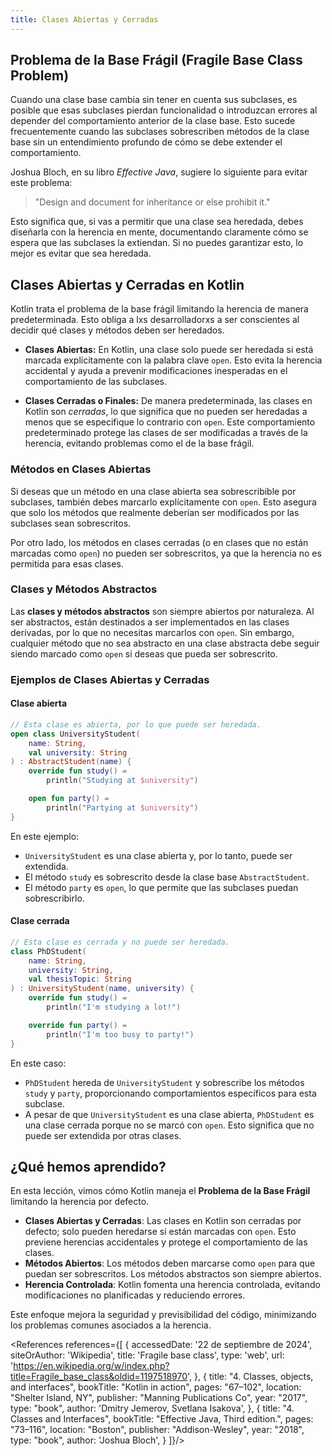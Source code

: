 ```yaml
---
title: Clases Abiertas y Cerradas
---
```


<ReadingTime />

## Problema de la Base Frágil (Fragile Base Class Problem)

Cuando una clase base cambia sin tener en cuenta sus subclases, es posible que esas subclases pierdan funcionalidad o introduzcan errores al depender del comportamiento anterior de la clase base. Esto sucede frecuentemente cuando las subclases sobrescriben métodos de la clase base sin un entendimiento profundo de cómo se debe extender el comportamiento.

Joshua Bloch, en su libro *Effective Java*, sugiere lo siguiente para evitar este problema:

> "Design and document for inheritance or else prohibit it."

Esto significa que, si vas a permitir que una clase sea heredada, debes diseñarla con la herencia en mente, documentando claramente cómo se espera que las subclases la extiendan. Si no puedes garantizar esto, lo mejor es evitar que sea heredada.

## Clases Abiertas y Cerradas en Kotlin

Kotlin trata el problema de la base frágil limitando la herencia de manera predeterminada. Esto obliga a lxs desarrolladorxs a ser conscientes al decidir qué clases y métodos deben ser heredados.

- **Clases Abiertas:** En Kotlin, una clase solo puede ser heredada si está marcada explícitamente con la palabra clave `open`. Esto evita la herencia accidental y ayuda a prevenir modificaciones inesperadas en el comportamiento de las subclases.

- **Clases Cerradas o Finales:** De manera predeterminada, las clases en Kotlin son *cerradas*, lo que significa que no pueden ser heredadas a menos que se especifique lo contrario con `open`. Este comportamiento predeterminado protege las clases de ser modificadas a través de la herencia, evitando problemas como el de la base frágil.

### Métodos en Clases Abiertas

Si deseas que un método en una clase abierta sea sobrescribible por subclases, también debes marcarlo explícitamente con `open`. Esto asegura que solo los métodos que realmente deberían ser modificados por las subclases sean sobrescritos.

Por otro lado, los métodos en clases cerradas (o en clases que no están marcadas como `open`) no pueden ser sobrescritos, ya que la herencia no es permitida para esas clases.

### Clases y Métodos Abstractos

Las **clases y métodos abstractos** son siempre abiertos por naturaleza. Al ser abstractos, están destinados a ser implementados en las clases derivadas, por lo que no necesitas marcarlos con `open`. Sin embargo, cualquier método que no sea abstracto en una clase abstracta debe seguir siendo marcado como `open` si deseas que pueda ser sobrescrito.

### Ejemplos de Clases Abiertas y Cerradas

#### Clase abierta

```kotlin
// Esta clase es abierta, por lo que puede ser heredada.
open class UniversityStudent(
    name: String,
    val university: String
) : AbstractStudent(name) {
    override fun study() =
        println("Studying at $university")

    open fun party() =
        println("Partying at $university")
}
```

En este ejemplo:
- `UniversityStudent` es una clase abierta y, por lo tanto, puede ser extendida.
- El método `study` es sobrescrito desde la clase base `AbstractStudent`.
- El método `party` es `open`, lo que permite que las subclases puedan sobrescribirlo.

#### Clase cerrada

```kotlin
// Esta clase es cerrada y no puede ser heredada.
class PhDStudent(
    name: String,
    university: String,
    val thesisTopic: String
) : UniversityStudent(name, university) {
    override fun study() =
        println("I'm studying a lot!")

    override fun party() =
        println("I'm too busy to party!")
}
```

En este caso:
- `PhDStudent` hereda de `UniversityStudent` y sobrescribe los métodos `study` y `party`, proporcionando comportamientos específicos para esta subclase.
- A pesar de que `UniversityStudent` es una clase abierta, `PhDStudent` es una clase cerrada porque no se marcó con `open`. Esto significa que no puede ser extendida por otras clases.

## ¿Qué hemos aprendido?

En esta lección, vimos cómo Kotlin maneja el **Problema de la Base Frágil** limitando la herencia por defecto.

- **Clases Abiertas y Cerradas**: Las clases en Kotlin son cerradas por defecto; solo pueden heredarse si están marcadas con `open`. Esto previene herencias accidentales y protege el comportamiento de las clases.
- **Métodos Abiertos**: Los métodos deben marcarse como `open` para que puedan ser sobrescritos. Los métodos abstractos son siempre abiertos.
- **Herencia Controlada**: Kotlin fomenta una herencia controlada, evitando modificaciones no planificadas y reduciendo errores.

Este enfoque mejora la seguridad y previsibilidad del código, minimizando los problemas comunes asociados a la herencia.

<div className="language-card-container">
    <LanguageCard
        logoSrc="https://upload.wikimedia.org/wikipedia/commons/thumb/b/bd/Logo_C_sharp.svg/1200px-Logo_C_sharp.svg.png"
        language="C#"
        link="csharp"
    />
    <LanguageCard
        logoSrc="https://upload.wikimedia.org/wikipedia/commons/thumb/c/c3/Python-logo-notext.svg/800px-Python-logo-notext.svg.png"
        language="Python"
        link="python"
    />
    <LanguageCard
        logoSrc="https://cdn-icons-png.flaticon.com/512/3984/3984314.png"
        language="Swift"
        link="swift"
    />
</div>

<References references={[
    {
        accessedDate: '22 de septiembre de 2024',
        siteOrAuthor: 'Wikipedia',
        title: 'Fragile base class',
        type: 'web',
        url: 'https://en.wikipedia.org/w/index.php?title=Fragile_base_class&oldid=1197518970',
    },
    {
        title: "4. Classes, objects, and interfaces",
        bookTitle: "Kotlin in action",
        pages: "67–102",
        location: "Shelter Island, NY",
        publisher: "Manning Publications Co",
        year: "2017",
        type: "book",
        author: 'Dmitry Jemerov, Svetlana Isakova',
    },
    {
        title: "4. Classes and Interfaces",
        bookTitle: "Effective Java, Third edition.",
        pages: "73–116",
        location: "Boston",
        publisher: "Addison-Wesley",
        year: "2018",
        type: "book",
        author: 'Joshua Bloch',
    }
]}/>

